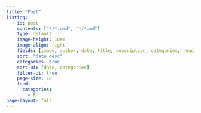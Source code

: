 ```yaml
---
title: "Post"
listing:
  - id: post
    contents: ["*/*.qmd", "*/*.md"]
    type: default
    image-height: 10em
    image-align: right
    fields: [image, author, date, title, description, categories, reading-time]  
    sort: "date desc"
    categories: true
    sort-ui: [date, categories]
    filter-ui: true
    page-size: 10
    feed:  
      categories: 
        - R
page-layout: full
---
```


::: {#post}
:::
